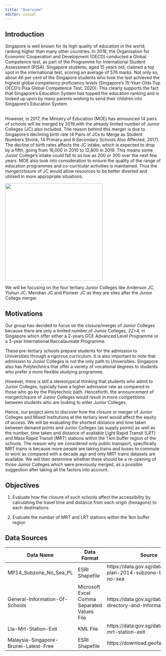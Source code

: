 ```yaml
---
title: "Overview"
editor: visual
---
```


## Introduction

Singapore is well known for its high quality of education in the world, ranking higher than many other countries. In 2018, the Organisation for Economic Cooperation and Development (OECD) conducted a Global Competence test, as part of the Programme for International Student Assessment (PISA). Singapore students, aged 15 years old, claimed a top spot in the international test, scoring an average of 576 marks. Not only so, about 46 per cent of the Singapore students who took the test achieved the highest global competency proficiency levels (Singapore's 15-Year-Olds Top OECD's Pisa Global Competence Test, 2020). This clearly supports the fact that Singapore's Education System has topped the education ranking and is looked up upon by many parents wishing to send their children into Singapore's Education System.

\
However, in 2017, the Ministry of Education (MOE) has announced 14 pairs of schools will be merged by 2019,with the already limited number of Junior Colleges (JC) also included. The reason behind this merger is due to Singapore's declining birth rate (4 Pairs of JCs to Merge as Student Numbers Shrink; 14 Primary and 6 Secondary Schools Also Affected, 2017). The decline of birth rates affects the JC intake, which is expected to drop by a fifth, going from 16,000 in 2010 to 12,800 in 2019. This means some Junior College's intake could fall to as low as 200 or 300 over the next few years. MOE also took into consideration to ensure the quality of the range of education programmes and co-curricular activities is maintained. Thus the merger/closure of JC would allow resources to be better diverted and utilised in more appropriate situations.

![](images/mergers.jpg){width="315"}

We will be focusing on the four tertiary Junior Colleges like Anderson JC, Yishun JC, Meridian JC and Pioneer JC as they are sites after the Junior College merger.

## Motivations

Our group has decided to focus on the closure/merger of Junior Colleges because there are only a limited number of Junior Colleges, 22+4, in Singapore which offer either a 2-years GCE Advanced Level Programme or a 3-year International Baccalaureate Programme.

These pre-tertiary schools prepare students for the admission to Universities through a rigorous curriculum. It is also important to note that admission to Junior Colleges is not the only path to Universities. Singapore also has Polytechnics that offer a variety of vocational degrees to students who prefer a more flexible studying programme.

However, there is still a stereotypical thinking that students who admit to Junior Colleges, typically have a higher admission rate as compared to those who go by the Polytechnic path. Henceforth, the announcement of merger/closure of Junior Colleges would result in more competitions between students who are looking to enter Junior Colleges. 

Hence, our project aims to discover how the closure or merger of Junior Colleges and Mixed Institutions at the tertiary level would affect the equity of access. We will be evaluating the shortest distance and time taken between demand points and Junior Colleges (as supply points) as well as the number, time taken and distance of available Light Rapid Transit (LRT) and Mass Rapid Transit (MRT) stations within the 1 km buffer region of the schools. The reason why we considered only public transport, specifically MRT trains is because more people are taking trains and buses to commute to work as compared with a decade ago and only MRT trains datasets are available. We will then determine whether there should be a re-opening of those Junior Colleges which were previously merged, as a possible suggestion after taking all the factors into account.

## Objectives

1.  Evaluate how the closure of such schools affect the accessibility by calculating the travel time and distance from each origin (hexagons) to each destinations

2.  Evaluate the number of MRT and LRT stations within the 1km buffer region 

## Data Sources

| Data Name                             | Data Format                                 | Source                                                               |
|--------------------|------------------|-----------------------------------|
| MP14_Subzone_No_Sea_PL                | ESRI Shapefile                              | https://data.gov.sg/dataset/master-plan-2014-subzone-boundary-no-sea |
| General-Information-Of-Schools        | Microsoft Excel Comma Separated Values File | https://data.gov.sg/dataset/school-directory-and-information         |
| Lta-Mrt-Station-Exit                  | KML File                                    | https://data.gov.sg/dataset/lta-mrt-station-exit                     |
| Malaysia-Singapore-Brunei-Latest-Free | ESRI Shapefile                              | https://download.geofabrik.de/asia/                                  |
